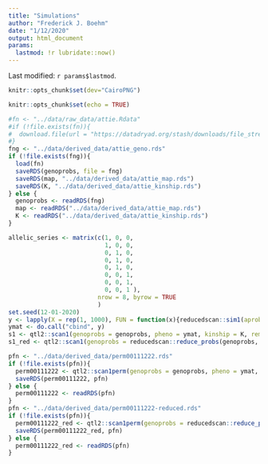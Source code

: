 ```yaml
---
title: "Simulations"
author: "Frederick J. Boehm"
date: "1/12/2020"
output: html_document
params:
  lastmod: !r lubridate::now()
---
```


Last modified: `r params$lastmod`.

```r
knitr::opts_chunk$set(dev="CairoPNG")
```



```r
knitr::opts_chunk$set(echo = TRUE)
```

```r
#fn <- "../data/raw_data/attie.Rdata"
#if (!file.exists(fn)){
#  download.file(url = "https://datadryad.org/stash/downloads/file_stream/63306", destfile = fn)
#}
fng <- "../data/derived_data/attie_geno.rds"
if (!file.exists(fng)){
  load(fn)
  saveRDS(genoprobs, file = fng)
  saveRDS(map, "../data/derived_data/attie_map.rds")
  saveRDS(K, "../data/derived_data/attie_kinship.rds")
} else {
  genoprobs <- readRDS(fng)
  map <- readRDS("../data/derived_data/attie_map.rds")
  K <- readRDS("../data/derived_data/attie_kinship.rds")
}
```






```r
allelic_series <- matrix(c(1, 0, 0,
                           1, 0, 0,
                           0, 1, 0,
                           0, 1, 0,
                           0, 1, 0,
                           0, 0, 1,
                           0, 0, 1,
                           0, 0, 1 ),
                         nrow = 8, byrow = TRUE
                         )
set.seed(12-01-2020)
y <- lapply(X = rep(1, 1000), FUN = function(x){reducedscan::sim1(aprobs = genoprobs$`1`[, , 100], allelic_series = allelic_series, allelic_effects = 1:3 / 2, error_variance = x)})
ymat <- do.call("cbind", y)
s1 <- qtl2::scan1(genoprobs = genoprobs, pheno = ymat, kinship = K, reml = TRUE)
s1_red <- qtl2::scan1(genoprobs = reducedscan::reduce_probs(genoprobs, allelic_series = allelic_series), pheno = y, kinship = K, reml = TRUE)
```

```r
pfn <- "../data/derived_data/perm00111222.rds"
if (!file.exists(pfn)){
  perm00111222 <- qtl2::scan1perm(genoprobs = genoprobs, pheno = ymat, kinship = K, reml = TRUE, n_perm = 1000, cores = 0)
  saveRDS(perm00111222, pfn)
} else {
  perm00111222 <- readRDS(pfn)
}
pfn <- "../data/derived_data/perm00111222-reduced.rds"
if (!file.exists(pfn)){
  perm00111222_red <- qtl2::scan1perm(genoprobs = reducedscan::reduce_probs(genoprobs, allelic_series = allelic_series), pheno = ymat, kinship = K, reml = TRUE, n_perm = 1000, cores = 0)
  saveRDS(perm00111222_red, pfn)
} else {
  perm00111222_red <- readRDS(pfn)
}
```




